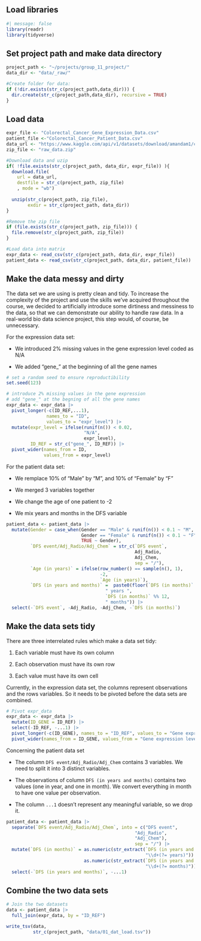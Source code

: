 ## Load libraries

```r
#| message: false
library(readr)
library(tidyverse)
```

## Set project path and make data directory

```r
project_path <- "~/projects/group_11_project/"
data_dir <- "data/_raw/"

#Create folder for data:
if (!dir.exists(str_c(project_path,data_dir))) {
  dir.create(str_c(project_path,data_dir), recursive = TRUE)
}
```

## Load data

```r
expr_file <- "Colorectal_Cancer_Gene_Expression_Data.csv"
patient_file <-"Colorectal_Cancer_Patient_Data.csv"
data_url <- "https://www.kaggle.com/api/v1/datasets/download/amandam1/colorectal-cancer-patients"
zip_file <- "raw_data.zip"

#Download data and uzip
if( !file.exists(str_c(project_path, data_dir, expr_file)) ){
  download.file(
    url = data_url,
    destfile = str_c(project_path, zip_file)
    , mode = "wb")
  
  unzip(str_c(project_path, zip_file),
        exdir = str_c(project_path, data_dir))
}

#Remove the zip file
if (file.exists(str_c(project_path, zip_file))) {
  file.remove(str_c(project_path, zip_file))
}

#Load data into matrix
expr_data <- read_csv(str_c(project_path, data_dir, expr_file))
patient_data <- read_csv(str_c(project_path, data_dir, patient_file))
```

## Make the data messy and dirty

The data set we are using is pretty clean and tidy. To increase the complexity of the project and use the skills we've acquired throughout the course, we decided to artificially introduce some dirtiness and messiness to the data, so that we can demonstrate our ability to handle raw data. In a real-world bio data science project, this step would, of course, be unnecessary.

For the expression data set:

-   We introduced 2% missing values in the gene expression level coded as N/A

-   We added "gene\_" at the beginning of all the gene names

```r
# set a random seed to ensure reproductibility
set.seed(123)

# introduce 2% missing values in the gene expression
# add "gene_" at the begning of all the gene names
expr_data <- expr_data |>
  pivot_longer(-c(ID_REF,...1), 
               names_to = "ID", 
               values_to = "expr_level") |> 
  mutate(expr_level = ifelse(runif(n()) < 0.02, 
                             "N/A", 
                             expr_level),
         ID_REF = str_c("gene_", ID_REF)) |> 
  pivot_wider(names_from = ID, 
              values_from = expr_level)
```

For the patient data set:

-   We remplace 10% of "Male" by "M", and 10% of "Female" by "F"

-   We merged 3 variables together

-   We change the age of one patient to -2

-   We mix years and months in the DFS variable

```r
patient_data <- patient_data |> 
  mutate(Gender = case_when(Gender == "Male" & runif(n()) < 0.1 ~ "M",
                            Gender == "Female" & runif(n()) < 0.1 ~ "F",
                            TRUE ~ Gender),
         `DFS event/Adj_Radio/Adj_Chem` = str_c(`DFS event`, 
                                                Adj_Radio, 
                                                Adj_Chem, 
                                                sep = "/"),
         `Age (in years)` = ifelse(row_number() == sample(n(), 1),
                                   -2, 
                                   `Age (in years)`),
         `DFS (in years and months)` =  paste0(floor(`DFS (in months)` / 12), 
                                     " years ", 
                                     `DFS (in months)` %% 12, 
                                     " months")) |> 
  select(-`DFS event`, -Adj_Radio, -Adj_Chem, -`DFS (in months)`)
```

## Make the data sets tidy

There are three interrelated rules which make a data set tidy:

1.  Each variable must have its own column

2.  Each observation must have its own row

3.  Each value must have its own cell

Currently, in the expression data set, the columns represent observations and the rows variables. So it needs to be pivoted before the data sets are combined.

```r
# Pivot expr_data
expr_data <- expr_data |>
  mutate(ID_GENE = ID_REF) |>
  select(-ID_REF, -...1) |> 
  pivot_longer(-c(ID_GENE), names_to = "ID_REF", values_to = "Gene expression level") |>
  pivot_wider(names_from = ID_GENE, values_from = "Gene expression level") 
```

Concerning the patient data set

-   The column `DFS event/Adj_Radio/Adj_Chem` contains 3 variables. We need to split it into 3 distinct variables.

-   The observations of column `DFS (in years and months)` contains two values (one in year, and one in month). We convert everything in month to have one value per observation.

-   The column `...1` doesn't represent any meaningful variable, so we drop it.

```r
patient_data <- patient_data |> 
  separate(`DFS event/Adj_Radio/Adj_Chem`, into = c("DFS event",
                                                "Adj_Radio",
                                                "Adj_Chem"),
                                                sep = "/") |>
  mutate(`DFS (in months)` = as.numeric(str_extract(`DFS (in years and months)`, 
                                                    "\\d+(?= years)")) * 12 + 
                             as.numeric(str_extract(`DFS (in years and months)`,
                                                    "\\d+(?= months)"))) |> 
  select(-`DFS (in years and months)`, -...1)
```

## Combine the two data sets

```r
# Join the two datasets
data <- patient_data |>
  full_join(expr_data, by = "ID_REF")

write_tsv(data, 
          str_c(project_path, "data/01_dat_load.tsv"))
```
